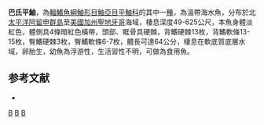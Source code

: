 {{Speciesbox
| taxon = Sebastes babcocki
| image = Sebastes babcocki.jpg
| status = NE
| status_system = IUCN3.1
| binomial_authority = [[Thompson|Thompson]], 1915
| synonyms = *''Sebastodes babcocki, Thompson, 1915''
}}

'''巴氏平鮋'''，為[[輻鰭魚綱|輻鰭魚綱]][[鮋形目|鮋形目]][[鮋亞目|鮋亞目]][[平鮋科|平鮋科]]的其中一[[種|種]]，為溫帶海水魚，分布於北[[太平洋|太平洋]][[阿留申群島|阿留申群島]]至[[美國|美國]][[加州|加州]][[聖地牙哥|聖地牙哥]]海域，棲息深度49-625公尺，本魚身體淡紅色，體側具4條暗紅色橫帶，頭部、眶骨具硬棘，背鰭硬棘13枚，背鰭軟條13-15枚，臀鰭硬棘3枚，臀鰭軟條6-7枚，體長可達64公分，棲息在軟底質底層水域，卵胎生，幼魚為浮游性，生活習性不明，可做為食用魚。

==参考文献==
*{{FishBase_species|genus=Sebastes|species=babcocki |year=2014|month=6}}

{{taxonbar}}
[[Category:食用魚|B]]
[[Category:平鮋屬|B]]
[[Category:1915年描述的魚類|B]]